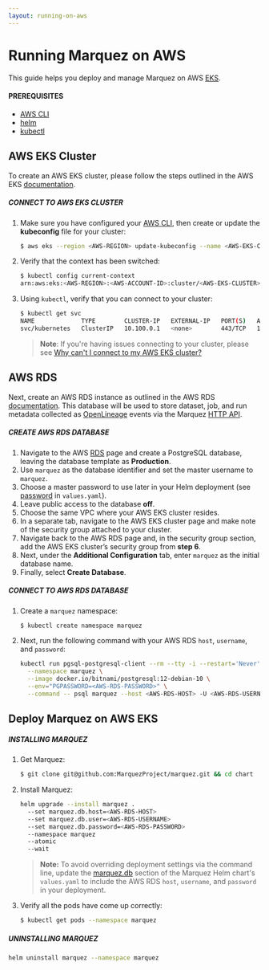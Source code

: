 ```yaml
---
layout: running-on-aws
---
```


# Running Marquez on AWS

This guide helps you deploy and manage Marquez on AWS [EKS](https://aws.amazon.com/eks).

#### PREREQUISITES

* [AWS CLI](https://docs.aws.amazon.com/cli/latest/userguide/cli-chap-getting-started.html)
* [helm](https://helm.sh/docs/helm/helm_install/)
* [kubectl](https://kubernetes.io/docs/tasks/tools/)

## AWS EKS Cluster

To create an AWS EKS cluster, please follow the steps outlined in the AWS EKS [documentation](https://docs.aws.amazon.com/eks/latest/userguide/create-cluster.html).

##### CONNECT TO AWS EKS CLUSTER

1. Make sure you have configured your [AWS CLI](https://docs.aws.amazon.com/cli/latest/userguide/cli-configure-files.html), then create or update the **kubeconfig** file for your cluster:

   ```bash
   $ aws eks --region <AWS-REGION> update-kubeconfig --name <AWS-EKS-CLUSTER>
   ```

2. Verify that the context has been switched:

   ```bash
   $ kubectl config current-context
   arn:aws:eks:<AWS-REGION>:<AWS-ACCOUNT-ID>:cluster/<AWS-EKS-CLUSTER>
   ```

3. Using `kubectl`, verify that you can connect to your cluster:

   ```bash
   $ kubectl get svc
   NAME             TYPE        CLUSTER-IP   EXTERNAL-IP   PORT(S)   AGE
   svc/kubernetes   ClusterIP   10.100.0.1   <none>        443/TCP   1m
   ```

   > **Note**: If you're having issues connecting to your cluster, please see [Why can't I connect to my AWS EKS cluster?](https://aws.amazon.com/premiumsupport/knowledge-center/eks-cluster-connection)

## AWS RDS

Next, create an AWS RDS instance as outlined in the AWS RDS [documentation](https://docs.aws.amazon.com/AmazonRDS/latest/UserGuide/USER_CreateDBInstance.html). This database will be used to store dataset, job, and run metadata collected as [OpenLineage](https://openlineage.io) events via the Marquez [HTTP API](https://marquezproject.ai/openapi.html).

##### CREATE AWS RDS DATABASE

1. Navigate to the AWS [RDS](https://console.aws.amazon.com/rds/home) page and create a PostgreSQL database, leaving the database template as **Production**.
2. Use `marquez` as the database identifier and set the master username to `marquez`.
3. Choose a master password to use later in your Helm deployment (see [password](https://github.com/MarquezProject/marquez/blob/main/chart/values.yaml#L32)  in `values.yaml`).
4. Leave public access to the database **off**.
5. Choose the same VPC where your AWS EKS cluster resides.
6. In a separate tab, navigate to the AWS EKS cluster page and make note of the security group attached to your cluster.
7. Navigate back to the AWS RDS page and, in the security group section, add the AWS EKS cluster’s security group from **step 6**.
8. Next, under the **Additional Configuration** tab, enter `marquez` as the initial database name.
9. Finally, select **Create Database**.

##### CONNECT TO AWS RDS DATABASE

1. Create a `marquez` namespace:

   ```bash
   $ kubectl create namespace marquez
   ```

2. Next, run the following command with your AWS RDS `host`, `username`, and `password`:

   ```bash
   kubectl run pgsql-postgresql-client --rm --tty -i --restart='Never' \
     --namespace marquez \
     --image docker.io/bitnami/postgresql:12-debian-10 \
     --env="PGPASSWORD=<AWS-RDS-PASSWORD>" \
     --command -- psql marquez --host <AWS-RDS-HOST> -U <AWS-RDS-USERNAME> -d marquez -p 5432
   ```

## Deploy Marquez on AWS EKS

##### INSTALLING MARQUEZ

1. Get Marquez:

   ```bash
   $ git clone git@github.com:MarquezProject/marquez.git && cd chart
   ```

2. Install Marquez:

   ```bash
   helm upgrade --install marquez .
     --set marquez.db.host=<AWS-RDS-HOST>
     --set marquez.db.user=<AWS-RDS-USERNAME>
     --set marquez.db.password=<AWS-RDS-PASSWORD>
     --namespace marquez
     --atomic
     --wait
   ```

   > **Note:** To avoid overriding deployment settings via the command line, update the [marquez.db](https://github.com/MarquezProject/marquez/blob/main/chart/values.yaml#L27) section of the Marquez Helm chart's `values.yaml` to include the AWS RDS `host`, `username`, and `password` in your deployment.

3. Verify all the pods have come up correctly:

   ```bash
   $ kubectl get pods --namespace marquez
   ```

##### UNINSTALLING MARQUEZ

```bash
helm uninstall marquez --namespace marquez
```
